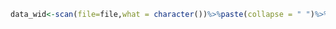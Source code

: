 ```r
data_wid<-scan(file=file,what = character())%>%paste(collapse = " ")%>%segment(worker())%>%table()%>%data.frame()%>%spread(key=.,value=Freq)
  
  
```